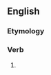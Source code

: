 ==English==

===Etymology===
{{suffix|en|weep|eth}}

===Verb===
{{head|en|verb form}}

# {{en-archaic third-person singular of|weep}}